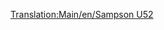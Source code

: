 [[Translation:Main/en/Sampson U52]]
{{en/-}}{{Template:Navbox Légi járművek/Hu}}
{{Template:Repülőgépek/Hu
|Name=Sampson U52
|Image=[[File:en/JunkersJU52.png|Sampson U52]]
|Cost=28,710 (57,420)
|Speed=473 km/h (296 MPH)
|Annual=2,390 (4,780)
|Designed=1928
|Lifespan=20
|Capacity=25 utas és 4 csomag levél
|
|Description=A Sampson U52 az elsőként elérhető repülőgép a játékban. Viszonylag kicsi, ehhez képest drága az üzemeltetése.
|Real-life=[http://hu.wikipedia.org/wiki/Ju_52 Junkers  Ju 52]
}}